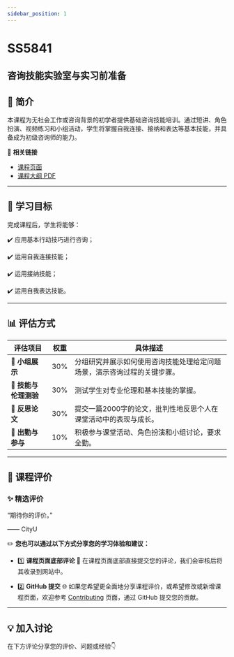 ```yaml
---
sidebar_position: 1
---
```


# SS5841
## 咨询技能实验室与实习前准备

## **📘 简介**
本课程为无社会工作或咨询背景的初学者提供基础咨询技能培训。通过短讲、角色扮演、视频练习和小组活动，学生将掌握自我连接、接纳和表达等基本技能，并具备成为初级咨询师的能力。

🔗 **相关链接**
- [课程页面](https://www.cityu.edu.hk/catalogue/pg/202425/course/SS5841.htm)
- [课程大纲 PDF](https://www.cityu.edu.hk/catalogue/pg/202425/course/SS5841.pdf)

---

## **🎯 学习目标**

完成课程后，学生将能够：

✔️ 应用基本行动技巧进行咨询；

✔️ 运用自我连接技能；

✔️ 运用接纳技能；

✔️ 运用自我表达技能。

---

## **📊 评估方式**

| **评估项目**             | **权重** | **具体描述**                                                                                       |
|------------------------|---------|---------------------------------------------------------------------------------------------------|
| **🎤 小组展示**          | 30%     | 分组研究并展示如何使用咨询技能处理给定问题场景，演示咨询过程的关键步骤。                                                   |
| **📝 技能与伦理测验**      | 30%     | 测试学生对专业伦理和基本技能的掌握。                                                                  |
| **📄 反思论文**          | 30%     | 提交一篇2000字的论文，批判性地反思个人在课堂活动中的表现与成长。                                                  |
| **💬 出勤与参与**         | 10%     | 积极参与课堂活动、角色扮演和小组讨论，要求全勤。                                                             |

---

## **💬 课程评价**

### ✨ **精选评价**
<div className={commentStyles.commentBox}>
    <p className={commentStyles.commentText}>
        “期待你的评价。”
    </p>
    <p className={commentStyles.commentAuthor}>—— CityU</p>
</div>

✏️ **您也可以通过以下方式分享您的学习体验和建议：**

- 1️⃣ **课程页面底部评论**
💬 在课程页面底部直接提交您的评论，我们会审核后将其收录到网站中。

- 2️⃣ **GitHub 提交**
🌐 如果您希望更全面地分享课程评价，或希望修改或新增课程页面，欢迎参考 [Contributing](/contributing) 页面，通过 GitHub 提交您的贡献。

---

## **💡 加入讨论**

在下方评论分享您的评价、问题或经验👇
<Utterances />

